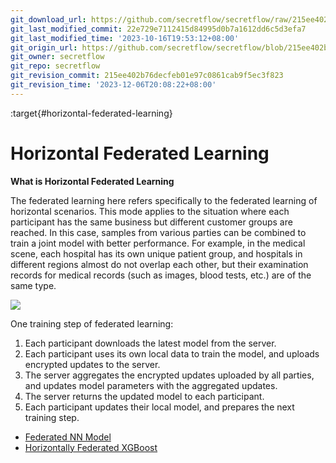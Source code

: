 ```yaml
---
git_download_url: https://github.com/secretflow/secretflow/raw/215ee402b76decfeb01e97c0861cab9f5ec3f823/docs/user_guide/federated_learning/horizontal_federated_learning/index.rst
git_last_modified_commit: 22e729e7112415d84995d0b7a1612dd6c5d3efa7
git_last_modified_time: '2023-10-16T19:53:12+08:00'
git_origin_url: https://github.com/secretflow/secretflow/blob/215ee402b76decfeb01e97c0861cab9f5ec3f823/docs/user_guide/federated_learning/horizontal_federated_learning/index.rst
git_owner: secretflow
git_repo: secretflow
git_revision_commit: 215ee402b76decfeb01e97c0861cab9f5ec3f823
git_revision_time: '2023-12-06T20:08:22+08:00'
---
```


:target{#horizontal-federated-learning}

# Horizontal Federated Learning

<strong>What is Horizontal Federated Learning</strong>

The federated learning here refers specifically to the federated learning of horizontal scenarios.
This mode applies to the situation where each participant has the same business but different customer groups are reached.
In this case, samples from various parties can be combined to train a joint model with better performance.
For example, in the medical scene, each hospital has its own unique patient group,
and hospitals in different regions almost do not overlap each other,
but their examination records for medical records (such as images, blood tests, etc.) are of the same type.

![](../../../_assets/federate_learning.png)

One training step of federated learning:

1. Each participant downloads the latest model from the server.
2. Each participant uses its own local data to train the model, and uploads encrypted updates to the server.
3. The server aggregates the encrypted updates uploaded by all parties, and updates model parameters with the aggregated updates.
4. The server returns the updated model to each participant.
5. Each participant updates their local model, and prepares the next training step.

<TableOfContents>


  - [Federated NN Model](fl_model.mdx)
  - [Horizontally Federated XGBoost](tree.mdx)
</TableOfContents>
